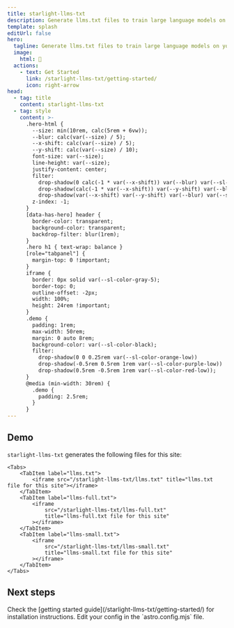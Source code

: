 ```yaml
---
title: starlight-llms-txt
description: Generate llms.txt files to train large language models on your Starlight documentation website
template: splash
editUrl: false
hero:
  tagline: Generate llms.txt files to train large language models on your Starlight documentation website
  image:
    html: 🤖
  actions:
    - text: Get Started
      link: /starlight-llms-txt/getting-started/
      icon: right-arrow
head:
  - tag: title
    content: starlight-llms-txt
  - tag: style
    content: >-
      .hero-html {
        --size: min(10rem, calc(5rem + 6vw));
        --blur: calc(var(--size) / 5);
        --x-shift: calc(var(--size) / 5);
        --y-shift: calc(var(--size) / 10);
        font-size: var(--size);
        line-height: var(--size);
        justify-content: center;
        filter:
          drop-shadow(0 calc(-1 * var(--x-shift)) var(--blur) var(--sl-color-orange))
          drop-shadow(calc(-1 * var(--x-shift)) var(--y-shift) var(--blur) var(--sl-color-red))
          drop-shadow(var(--x-shift) var(--y-shift) var(--blur) var(--sl-color-purple));
        z-index: -1;
      }
      [data-has-hero] header {
        border-color: transparent;
        background-color: transparent;
        backdrop-filter: blur(1rem);
      }
      .hero h1 { text-wrap: balance }
      [role="tabpanel"] {
        margin-top: 0 !important;
      }
      iframe {
        border: 0px solid var(--sl-color-gray-5);
        border-top: 0;
        outline-offset: -2px;
        width: 100%;
        height: 24rem !important;
      }
      .demo {
        padding: 1rem;
        max-width: 50rem;
        margin: 0 auto 8rem;
        background-color: var(--sl-color-black);
        filter:
          drop-shadow(0 0 0.25rem var(--sl-color-orange-low))
          drop-shadow(-0.5rem 0.5rem 1rem var(--sl-color-purple-low))
          drop-shadow(0.5rem -0.5rem 1rem var(--sl-color-red-low));
      }
      @media (min-width: 30rem) {
        .demo {
          padding: 2.5rem;
        }
      }
---
```



<div class="demo">

## Demo

`starlight-llms-txt` generates the following files for this site:

    <Tabs>
    	<TabItem label="llms.txt">
    		<iframe src="/starlight-llms-txt/llms.txt" title="llms.txt file for this site"></iframe>
    	</TabItem>
    	<TabItem label="llms-full.txt">
    		<iframe
    			src="/starlight-llms-txt/llms-full.txt"
    			title="llms-full.txt file for this site"
    		></iframe>
    	</TabItem>
    	<TabItem label="llms-small.txt">
    		<iframe
    			src="/starlight-llms-txt/llms-small.txt"
    			title="llms-small.txt file for this site"
    		></iframe>
    	</TabItem>
    </Tabs>

</div>

## Next steps

<CardGrid stagger>
	<Card title="Install the plugin" icon="puzzle">
		Check the [getting started guide](/starlight-llms-txt/getting-started/) for installation
		instructions.
	</Card>
	<Card title="Configure the plugin" icon="setting">
		Edit your config in the `astro.config.mjs` file.
	</Card>
</CardGrid>

